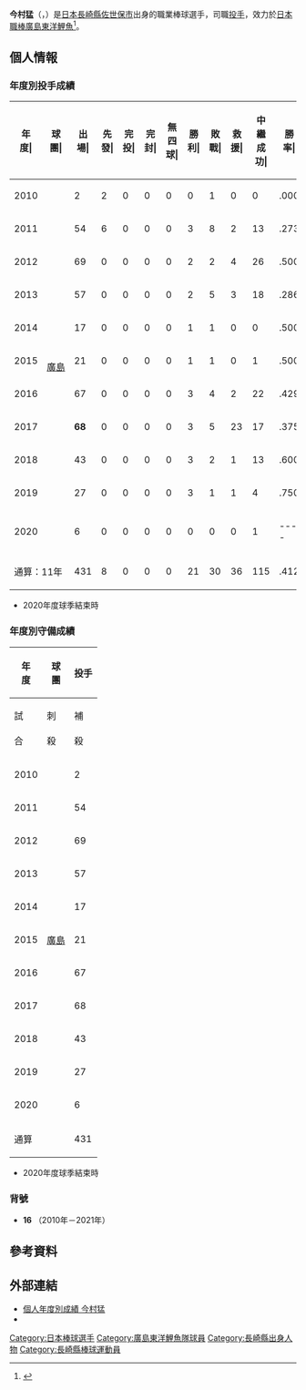 {{Infobox NPB player|
|name=今村猛|
|image=Imamura16.jpg|
|width=300|
|position=投手|
|team=|
|number=|
|bats=右|
|throws=右|
|birthdate={{birth_date_and_age|1991|4|17|mf=y}}|
|birthplace={{JPN}}[[長崎縣|長崎縣]][[佐世保市|佐世保市]]|
|debutdate=8月18日
|debutyear=2010年
|debutteam=廣島東洋鯉魚
|statyear=2020年球季
|stat1label=勝投－敗投
|stat1value=21－30
|stat2label=中繼－救援
|stat2value=115－36
|stat3label=三振－四壞
|stat3value=468－185
|stat4label=防禦率
|stat4value=3.46
|teams=<nowiki></nowiki> 
* 長崎縣立清峰高等學校
* [[廣島東洋鯉魚|廣島東洋鯉魚]](2010年－2021年)
}}

'''今村猛'''（{{jpn|j=今村 猛|hg=いまむら たける|rm=Imamura Takeru}}，{{bd|1991年|4月17日||catIdx=Imamura, Takeru}}）是[[日本|日本]][[長崎縣|長崎縣]][[佐世保市|佐世保市]]出身的職業棒球選手，司職[[投手|投手]]，效力於[[日本職棒|日本職棒]][[廣島東洋鯉魚|廣島東洋鯉魚]]<ref>{{cite web|url=https://www.daily.co.jp/baseball/carp/2019/07/04/0012483640.shtml|title=今村、１回０封　再浮上へ頼れる右腕が帰ってきた！今季初昇格即初登板|publisher=デイリースポーツ online|date=2019-07-04|accessdate=2020-12-22|archive-date=2019-10-30|archive-url=https://web.archive.org/web/20191030063543/https://www.daily.co.jp/baseball/carp/2019/07/04/0012483640.shtml|dead-url=no}}</ref>。

== 個人情報 ==
=== 年度別投手成績 ===
{| class="wikitable" style="text-align:right; font-size:small"
|-bgcolor="#efefef"
!年<br>度|!!球<br>團|!!出<br>場|!!先<br>發|!!完<br>投|!!完<br>封|!!無<br>四<br>球|!!勝<br>利|!!敗<br>戰|!!救<br>援|!!中<br>繼<br>成<br>功|!!勝<br>率|!!打<br>者|!!投<br>球<br>局<br>數|!!被<br>安<br>打|!!被<br>全<br>壘<br>打|!!保<br>送|!!敬<br>遠|!!觸<br>身<br>球|!!三<br>振<br>數|!!暴<br>投|!!犯<br>規|!!失分|!!自<br>責<br>分|!!防<br>禦<br>率|!!WHIP
|-
|style="text-align:center;"|2010
|rowspan="11" style="text-align: center; white-space: nowrap;"|[[廣島東洋鯉魚|廣島]]
|2||2||0||0||0||0||1||0||0||.000||26||4.0||7||1||6||0||1||0||0||0||8||7||15.75||3.25
|-
|style="text-align:center;"|2011
|54||6||0||0||0||3||8||2||13||.273||399||94.0||97||10||30||3||1||76||6||0||50||49||4.69||1.35
|-
|style="text-align:center;"|2012
|69||0||0||0||0||2||2||4||26||.500||344||85.2||73||4||18||2||4||89||0||0||21||18||1.89||1.06
|-
|style="text-align:center;"|2013
|57||0||0||0||0||2||5||3||18||.286||283||65.1||70||2||28||2||2||56||2||1||26||24||3.31||1.50
|-
|style="text-align:center;"|2014
|17||0||0||0||0||1||1||0||0||.500||88||20.2||17||3||9||0||0||16||0||0||10||10||4.35||1.26
|-
|style="text-align:center;"|2015
|21||0||0||0||0||1||1||0||1||.500||115||26.0||24||1||13||0||0||22||1||0||14||10||3.46||1.42
|-
|style="text-align:center;"|2016
|67||0||0||0||0||3||4|| 2|| 22||.429||299||73.2||60||3||22||0||0||87||4||0||20||20||2.44||1.11
|-
|style="text-align:center;"|2017
|'''68'''||0||0||0||0||3||5||23||17||.375||270||64.1||53||6||27||0||0||69||3||0||19||17||2.38||1.24
|-
|style="text-align:center;"|2018
|43||0||0||0||0||3||2||1||13||.600||173||38.1||37||5||21||1||1||35||0||0||26||22||5.17||1.51
|-
|style="text-align:center;"|2019
|27||0||0||0||0||3||1||1||4||.750||101||25.1||18||2||9||1||1||17||0||0||10||10||3.55||1.07
|-
|style="text-align:center;"|2020
|6||0||0||0||0||0||0||0||1||----||25||4.1||10||0||2||0||0||1||1||0||6||6||12.46||2.77
|-
!colspan="2"|通算：11年
|431||8||0||0||0||21||30||36||115||.412||2123||501.2||466||37||185||9||10||468||17||1||210||193||3.46||1.30
|}
* 2020年度球季結束時

=== 年度別守備成績 ===
{| class="wikitable" style="text-align: right; font-size: small; border-collapse:collapse; padding: 1px;"
!rowspan="2"|年<br />度!!rowspan="2"|球<br />團!!colspan="6"|投手
|-style="line-height:1.25em;"
!試<br /><br />合!!刺<br /><br />殺!!補<br /><br />殺!!失<br /><br />誤!!雙<br /><br />殺!!守<br />備<br />率
|-
|style="text-align: center;"|2010
|rowspan="11" style="text-align: center; white-space: nowrap;"|[[廣島東洋鯉魚|廣島]]
|2||0||0||0||0||----
|-
|style="text-align:center;"|2011
|54||9||15||1||0||.960
|-
|style="text-align:center;"|2012
|69||8||19||1||1||.964
|-
|style="text-align:center;"|2013
|57||6||16||0||2||1.000
|-
|style="text-align:center;"|2014
|17||0||3||1||0||.750
|-
|style="text-align:center;"|2015
|21||0||2||0||0||1.000
|-
|style="text-align:center;"|2016
|67||3||11||0||3||1.000
|-
|style="text-align:center;"|2017
|68||6||3||0||0||1.000
|-
|style="text-align:center;"|2018
|43||3||7||0||1||1.000
|-
|style="text-align:center;"|2019
|27||0||2||0||0||1.000
|-
|style="text-align:center;"|2020
|6||0||0||0||0||----
|-
!colspan="2"|通算
|431||35||78||3||6||.974
|}
* 2020年度球季結束時

=== 背號 ===
* '''16''' （2010年－2021年）

== 參考資料 ==
{{reflist}}

== 外部連結 ==
* [https://npb.jp/bis/players/51355131.html 個人年度別成績 今村猛] {{Wayback|url=https://npb.jp/bis/players/51355131.html |date=20201030223924 }} {{ja icon}} 
* {{Baseballstats|brm=imamur001tak}}

{{DEFAULTSORT:Imamura, Takeru}}
[[Category:日本棒球選手|Category:日本棒球選手]]
[[Category:廣島東洋鯉魚隊球員|Category:廣島東洋鯉魚隊球員]]
[[Category:長崎縣出身人物|Category:長崎縣出身人物]]
[[Category:長崎縣棒球運動員|Category:長崎縣棒球運動員]]